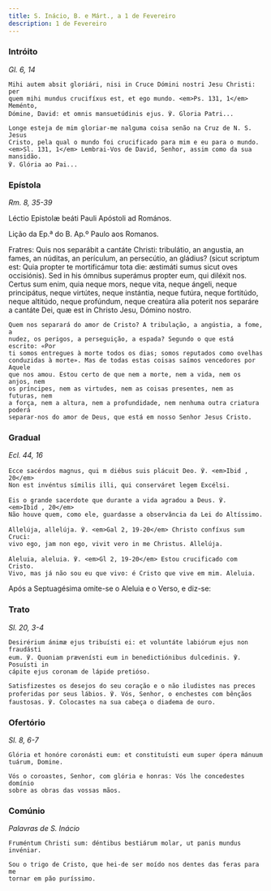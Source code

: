 ```yaml
---
title: S. Inácio, B. e Márt., a 1 de Fevereiro
description: 1 de Fevereiro
---
```


### Intróito

<em>Gl. 6, 14</em>

<div class="side-by-side not-content">

    Mihi autem absit gloriári, nisi in Cruce Dómini nostri Jesu Christi: per
    quem mihi mundus crucifíxus est, et ego mundo. <em>Ps. 131, 1</em> Meménto,
    Dómine, David: et omnis mansuetúdinis ejus. ℣. Gloria Patri...

    Longe esteja de mim gloriar-me nalguma coisa senão na Cruz de N. S. Jesus
    Cristo, pela qual o mundo foi crucificado para mim e eu para o mundo.
    <em>Sl. 131, 1</em> Lembrai-Vos de David, Senhor, assim como da sua mansidão.
    ℣. Glória ao Pai...

</div>

### Epístola

<em>Rm. 8, 35-39</em>

<div class="side-by-side not-content">

Léctio Epistolæ beáti Pauli Apóstoli ad Romános.

Lição da Ep.ª do B. Ap.º Paulo aos Romanos.

  <span>
    Fratres: Quis nos separábit a cantáte Christi: tribulátio, an angustia, an
    fames, an núditas, an perículum, an persecútio, an gládius? (sicut scriptum
    est: Quia propter te mortificámur tota die: æstimáti sumus sicut oves
    occisiónis). Sed in his ómnibus superámus propter eum, qui diléxit nos.
    Certus sum enim, quia neque mors, neque vita, neque ángeli, neque
    principátus, neque virtútes, neque instántia, neque futúra, neque fortitúdo,
    neque altitúdo, neque profúndum, neque creatúra alia poterit nos separáre a
    cantáte Dei, quæ est in Christo Jesu, Dómino nostro.

    Quem nos separará do amor de Cristo? A tribulação, a angústia, a fome, a
    nudez, os perigos, a perseguição, a espada? Segundo o que está escrito: «Por
    ti somos entregues à morte todos os dias; somos reputados como ovelhas
    conduzidas à morte». Mas de todas estas coisas saímos vencedores por Aquele
    que nos amou. Estou certo de que nem a morte, nem a vida, nem os anjos, nem
    os príncipes, nem as virtudes, nem as coisas presentes, nem as futuras, nem
    a força, nem a altura, nem a profundidade, nem nenhuma outra criatura poderá
    separar-nos do amor de Deus, que está em nosso Senhor Jesus Cristo.

</div>

### Gradual

<em>Ecl. 44, 16</em>

<div class="side-by-side not-content">

    Ecce sacérdos magnus, qui m diébus suis plácuit Deo. ℣. <em>Ibid , 20</em>
    Non est invéntus símilis illi, qui conserváret legem Excélsi.

    Eis o grande sacerdote que durante a vida agradou a Deus. ℣.
    <em>Ibid , 20</em>
    Não houve quem, como ele, guardasse a observância da Lei do Altíssimo.

    Allelúja, allelúja. ℣. <em>Gal 2, 19-20</em> Christo confíxus sum Cruci:
    vivo ego, jam non ego, vivit vero in me Christus. Allelúja.

    Aleluia, aleluia. ℣. <em>Gl 2, 19-20</em> Estou crucificado com Cristo.
    Vivo, mas já não sou eu que vivo: é Cristo que vive em mim. Aleluia.

</div>

<aside>Após a Septuagésima omite-se o Aleluia e o Verso, e diz-se:</aside>

### Trato

<em>Sl. 20, 3-4</em>

<div class="side-by-side not-content">

    Desirérium ánimæ ejus tribuísti ei: et voluntáte labiórum ejus non fraudásti
    eum. ℣. Quoniam prævenísti eum in benedictiónibus dulcedinis. ℣. Posuísti in
    cápite ejus coronam de lápide pretióso.

    Satisfizestes os desejos do seu coração e o não iludistes nas preces
    proferidas por seus lábios. ℣. Vós, Senhor, o enchestes com bênçãos
    faustosas. ℣. Colocastes na sua cabeça o diadema de ouro.

</div>

### Ofertório

<em>Sl. 8, 6-7</em>

<div class="side-by-side not-content">

    Glória et honóre coronásti eum: et constituísti eum super ópera mánuum
    tuárum, Domine.

    Vós o coroastes, Senhor, com glória e honras: Vós lhe concedestes domínio
    sobre as obras das vossas mãos.

</div>

### Comúnio

<em>Palavras de S. Inácio</em>

<div class="side-by-side not-content">

    Fruméntum Christi sum: déntibus bestiárum molar, ut panis mundus invéniar.

    Sou o trigo de Cristo, que hei-de ser moído nos dentes das feras para me
    tornar em pão puríssimo.

</div>
